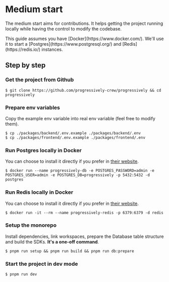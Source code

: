 
# Medium start

The medium start aims for contributions. It helps getting the project running locally while having the control to modify the codebase.

<Callout type="info" emoji="ℹ️">
  This guide assumes you have [Docker](https://www.docker.com/). We'll use it to
  start a [Postgres](https://www.postgresql.org/) and [Redis](https://redis.io/)
  instances.
</Callout>

## Step by step

<Steps>

### Get the project from Github

```shell
$ git clone https://github.com/progressively-crew/progressively && cd progressively
```

### Prepare env variables

Copy the example env variable into real env variable (feel free to modify them).

```shell
$ cp ./packages/backend/.env.example ./packages/backend/.env
$ cp ./packages/frontend/.env.example ./packages/frontend/.env
```

### Run Postgres locally in Docker

You can choose to install it directly if you prefer in [their website](https://www.postgresql.org/).

```shell
$ docker run --name progressively-db -e POSTGRES_PASSWORD=admin -e POSTGRES_USER=admin -e POSTGRES_DB=progressively -p 5432:5432 -d postgres
```

### Run Redis locally in Docker

You can choose to install it directly if you prefer in [their website](https://redis.io/).

```shell
$ docker run -it --rm --name progressively-redis -p 6379:6379 -d redis
```

### Setup the monorepo

Install dependencies, link workspaces, prepare the Database table structure and build the SDKs. <strong>It's a one-off command</strong>.

```shell
$ pnpm run setup && pnpm run build && pnpm run db:prepare
```

### Start the project in dev mode

```shell
$ pnpm run dev
```

</Steps>
